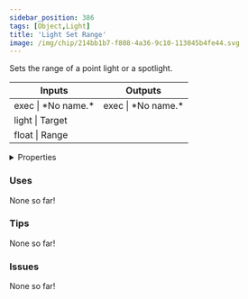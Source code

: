 ```yaml
---
sidebar_position: 386
tags: [Object,Light]
title: 'Light Set Range'
image: /img/chip/214bb1b7-f808-4a36-9c10-113045b4fe44.svg
---
```


Sets the range of a point light or a spotlight.



<IChip uuid="214bb1b7-f808-4a36-9c10-113045b4fe44"/>

<table><thead><tr><th>Inputs</th><th>Outputs</th></tr></thead><tbody><tr><td>exec | *No name.*</td><td>exec | *No name.*</td></tr><tr><td>light | Target</td><td /></tr><tr><td>float | Range</td><td /></tr></tbody></table>

<details>
  <summary>Properties</summary>
  <div>
    <div>
    <table>
      <tbody>
        <tr>
          <td>Is beta required?</td>
          <td>No</td>
        </tr>
        <tr>
          <td>Is chip a trolling risk?</td>
          <td>No</td>
        </tr>
        <tr>
          <td>Is chip a role assignment risk?</td>
          <td>No</td>
        </tr>
        <tr>
          <td>Chip UUID</td>
          <td>214bb1b7-f808-4a36-9c10-113045b4fe44</td>
        </tr>
        <tr>
          <td>Room availability</td>
          <td>Available everywhere</td>
        </tr>
      </tbody>
    </table>
    </div>
  </div>
</details>

### Uses

None so far!

### Tips

None so far!

### Issues

None so far!